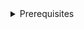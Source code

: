 
<details>
<summary>Prerequisites</summary>
- Node 18
- A package manager such as NPM or PNPM
- <LinkOut href='https://www.npmjs.com/package/@interledger/open-payments'>
    Open Payments SDK
  </LinkOut>
- <LinkOut href='https://www.npmjs.com/package/tsx'>TSX</LinkOut>

**Additional configuration**

Add `"type": "module"` to `package.json`

Add the following to `tsconfig.json`

```json
{
  "compilerOptions": {
    "target": "ES2022",
    "module": "ES2022"
  }
}
```

</details>
